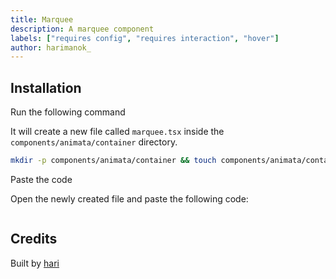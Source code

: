 ```yaml
---
title: Marquee
description: A marquee component
labels: ["requires config", "requires interaction", "hover"]
author: harimanok_
---
```


<ComponentPreview name="container-marquee--docs" />

## Installation

<Steps>
<Step>Run the following command</Step>

It will create a new file called `marquee.tsx` inside the `components/animata/container` directory.

```bash
mkdir -p components/animata/container && touch components/animata/container/marquee.tsx
```

<Step>Paste the code</Step>

Open the newly created file and paste the following code:

```jsx file=<rootDir>/animata/container/marquee.tsx

```

</Steps>

## Credits

Built by [hari](https://github.com/hari)

